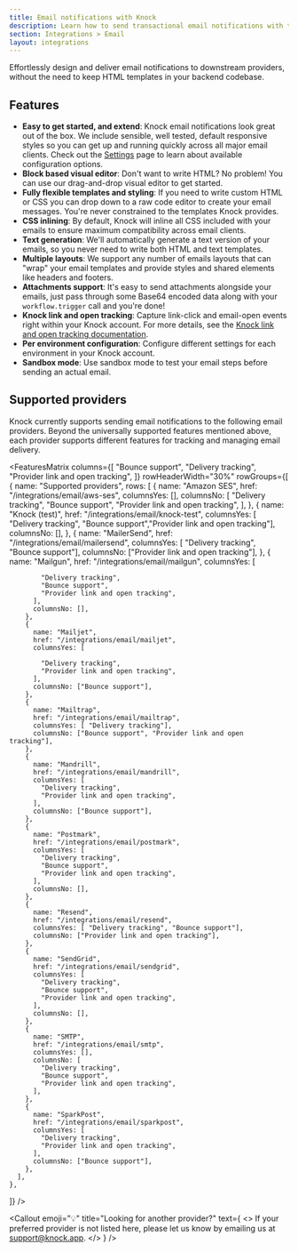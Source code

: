 ```yaml
---
title: Email notifications with Knock
description: Learn how to send transactional email notifications with the Knock API.
section: Integrations > Email
layout: integrations
---
```


Effortlessly design and deliver email notifications to downstream providers, without the need to keep HTML templates in your backend codebase.

## Features

- **Easy to get started, and extend**: Knock email notifications look great out of the box. We include sensible, well tested, default responsive styles so you can get up and running quickly across all major email clients. Check out the [Settings](/integrations/email/settings) page to learn about available configuration options.
- **Block based visual editor**: Don't want to write HTML? No problem! You can use our drag-and-drop visual editor to get started.
- **Fully flexible templates and styling**: If you need to write custom HTML or CSS you can drop down to a raw code editor to create your email messages. You're never constrained to the templates Knock provides.
- **CSS inlining**: By default, Knock will inline all CSS included with your emails to ensure maximum compatibility across email clients.
- **Text generation**: We'll automatically generate a text version of your emails, so you never need to write both HTML and text templates.
- **Multiple layouts**: We support any number of emails layouts that can "wrap" your email templates and provide styles and shared elements like headers and footers.
- **Attachments support**: It's easy to send attachments alongside your emails, just pass through some Base64 encoded data along with your `workflow.trigger` call and you're done!
- **Knock link and open tracking**: Capture link-click and email-open events right within your Knock account. For more details, see the [Knock link and open tracking documentation](/send-notifications/tracking).
- **Per environment configuration**: Configure different settings for each environment in your Knock account.
- **Sandbox mode**: Use sandbox mode to test your email steps before sending an actual email.

## Supported providers

Knock currently supports sending email notifications to the following email providers. Beyond the universally supported features mentioned above, each provider supports different features for tracking and managing email delivery.

<FeaturesMatrix
  columns={[
    "Bounce support",
    "Delivery tracking",
    "Provider link and open tracking",
  ]}
  rowHeaderWidth="30%"
  rowGroups={[
    {
      name: "Supported providers",
      rows: [
        {
          name: "Amazon SES",
          href: "/integrations/email/aws-ses",
          columnsYes: [],
          columnsNo: [
            "Delivery tracking",
            "Bounce support",
            "Provider link and open tracking",
          ],
        },
        {
          name: "Knock (test)",
          href: "/integrations/email/knock-test",
          columnsYes: [ "Delivery tracking", "Bounce support","Provider link and open tracking"],
          columnsNo: [],
        },
        {
          name: "MailerSend",
          href: "/integrations/email/mailersend",
          columnsYes: [ "Delivery tracking", "Bounce support"],
          columnsNo: ["Provider link and open tracking"],
        },
        {
          name: "Mailgun",
          href: "/integrations/email/mailgun",
          columnsYes: [
            
            "Delivery tracking",
            "Bounce support",
            "Provider link and open tracking",
          ],
          columnsNo: [],
        },
        {
          name: "Mailjet",
          href: "/integrations/email/mailjet",
          columnsYes: [

            "Delivery tracking",
            "Provider link and open tracking",
          ],
          columnsNo: ["Bounce support"],
        },
        {
          name: "Mailtrap",
          href: "/integrations/email/mailtrap",
          columnsYes: [ "Delivery tracking"],
          columnsNo: ["Bounce support", "Provider link and open tracking"],
        },
        {
          name: "Mandrill",
          href: "/integrations/email/mandrill",
          columnsYes: [
            "Delivery tracking",
            "Provider link and open tracking",
          ],
          columnsNo: ["Bounce support"],
        },
        {
          name: "Postmark",
          href: "/integrations/email/postmark",
          columnsYes: [
            "Delivery tracking",
            "Bounce support",
            "Provider link and open tracking",
          ],
          columnsNo: [],
        },
        {
          name: "Resend",
          href: "/integrations/email/resend",
          columnsYes: [ "Delivery tracking", "Bounce support"],
          columnsNo: ["Provider link and open tracking"],
        },
        {
          name: "SendGrid",
          href: "/integrations/email/sendgrid",
          columnsYes: [
            "Delivery tracking",
            "Bounce support",
            "Provider link and open tracking",
          ],
          columnsNo: [],
        },
        {
          name: "SMTP",
          href: "/integrations/email/smtp",
          columnsYes: [],
          columnsNo: [
            "Delivery tracking",
            "Bounce support",
            "Provider link and open tracking",
          ],
        },
        {
          name: "SparkPost",
          href: "/integrations/email/sparkpost",
          columnsYes: [
            "Delivery tracking",
            "Provider link and open tracking",
          ],
          columnsNo: ["Bounce support"],
        },
      ],
    },

]}
/>

<Callout
  emoji="💡"
  title="Looking for another provider?"
  text={
    <>
      If your preferred provider is not listed here, please let us know by
      emailing us at <a href="mailto:support@knock.app">support@knock.app</a>.
    </>
  }
/>
